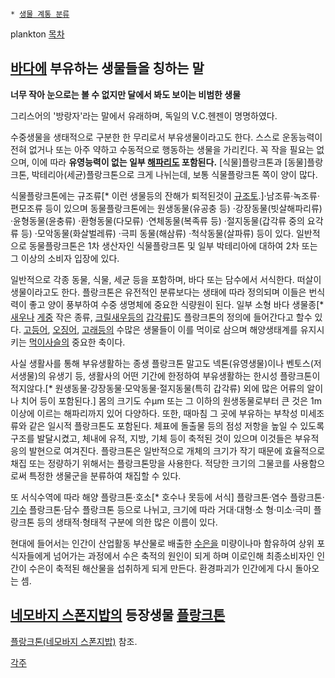  * [[생물 계통 분류]]
plankton
[[목차]]

== [[바다]]에 부유하는 생물들을 칭하는 말 ==
'''너무 작아 눈으로는 볼 수 없지만 달에서 봐도 보이는 비범한 생물'''

그리스어의 '방랑자'라는 말에서 유래하며, 독일의 V.C.헨젠이 명명하였다.

수중생물을 생태적으로 구분한 한 무리로서 부유생물이라고도 한다. 스스로 운동능력이 전혀 없거나 또는 아주 약하고 수동적으로 행동하는 생물을 가리킨다. 꼭 작을 필요는 없으며, 이에 따라 '''유영능력이 없는 일부 [[해파리]]도 포함된다.''' [식물]플랑크톤과 [동물]플랑크톤, 박테리아(세균)플랑크톤으로 크게 나뉘는데, 보통 식물플랑크톤 쪽이 양이 많다. 

식물플랑크톤에는 규조류[* 이런 생물등의 잔해가 퇴적된것이 [[규조토]].]·남조류·녹조류·편모조류 등이 있으며 동물플랑크톤에는 원생동물(유공충 등) ·강장동물(빗살해파리류) ·윤형동물(윤충류) ·환형동물(다모류) ·연체동물(복족류 등) ·절지동물(갑각류 중의 요각류 등) ·모악동물(화살벌레류) ·극피 동물(해삼류) ·척삭동물(살파류) 등이 있다. 일반적으로 동물플랑크톤은 1차 생산자인 식물플랑크톤 및 일부 박테리아에 대하여 2차 또는 그 이상의 소비자 입장에 있다.

일반적으로 각종 동물, 식물, 세균 등을 포함하며, 바다 또는 담수에서 서식한다. 떠살이 생물이라고도 한다. 플랑크톤은 유전적인 분류보다는 생태에 따라 정의되며 이들은 번식력이 좋고 양이 풍부하여 수중 생명체에 중요한 식량원이 된다. 일부 소형 바다 생물종[* [[새우]]나 [[게]]중 작은 종류, [[크릴새우]]등의 [[갑각류]]]도 플랑크톤의 정의에 들어간다고 할수 있다. [[고등어]], [[오징어]], [[고래]]등의 수많은 생물들이 이를 먹이로 삼으며 해양생태계를 유지시키는 [[먹이사슬]]의 중요한 축이다.

사실 생활사를 통해 부유생활하는 종생 플랑크톤 말고도 넥톤(유영생물)이나 벤토스(저서생물)의 유생기 등, 생활사의 어떤 기간에 한정하여 부유생활하는 한시성 플랑크톤이 적지않다.[* 원생동물·강장동물·모악동물·절지동물(특히 갑각류) 외에 많은 어류의 알이나 치어 등이 포함된다.] 몸의 크기도 수μm 또는 그 이하의 원생동물로부터 큰 것은 1m 이상에 이르는 해파리까지 있어 다양하다. 또한, 때마침 그 곳에 부유하는 부착성 미세조류와 같은 일시적 플랑크톤도 포함된다. 체표에 돌출물 등의 점성 저항을 높일 수 있도록 구조를 발달시켰고, 체내에 유적, 지방, 기체 등이 축적된 것이 있으며 이것들은 부유적응의 발현으로 여겨진다. 플랑크톤은 일반적으로 개체의 크기가 작기 때문에 효율적으로 채집 또는 정량하기 위해서는 플랑크톤망을 사용한다. 적당한 크기의 그물코를 사용함으로써 특정한 생물군을 분류하여 채집할 수 있다. 

또 서식수역에 따라 해양 플랑크톤·호소[* 호수나 못등에 서식] 플랑크톤·염수 플랑크톤·[[기수]] 플랑크톤·담수 플랑크톤 등으로 나뉘고, 크기에 따라 거대·대형·소 형·미소·극미 플랑크톤 등의 생태적·형태적 구분에 의한 많은 이름이 있다.

현대에 들어서는 인간이 산업활동 부산물로 배출한 [[수은]]을 미량이나마 함유하여 상위 포식자들에게 넘어가는 과정에서 수은 축적의 원인이 되게 하며 이로인해 최종소비자인 인간이 수은이 축적된 해산물을 섭취하게 되게 만든다. 환경파괴가 인간에게 다시 돌아오는 셈.

== [[네모바지 스폰지밥]]의 등장생물 [[플랑크톤(네모바지 스폰지밥)|플랑크톤]] ==
[[플랑크톤(네모바지 스폰지밥)]] 참조.

[[각주]]
